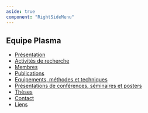 ```yaml
---
aside: true
component: "RightSideMenu"
---
```


## Equipe Plasma

-   [Présentation](/recherche/plasma/presentation-groupe-plasma)
-   [Activités de recherche](/recherche/plasma/recherche)
-   [Membres](/recherche/plasma/plasma-membres)
-   [Publications](/recherche/plasma/publications-plasma)
-   [Equipements, méthodes et techniques](/recherche/plasma/equipements-methodes-et-techniques)
-   [Présentations de conférences, séminaires et posters](/recherche/plasma/presentations-de-conferences-seminaires-et-posters)
-   [Thèses](/recherche/plasma/theses)
-   [Contact](/recherche/plasma/contacts)
-   [Liens](/recherche/plasma/liens)
